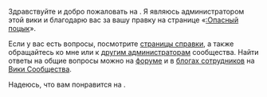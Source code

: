Здравствуйте и добро пожаловать на {{SITENAME}}. Я являюсь администратором этой вики и благодарю вас за вашу правку на странице «[[:Опасный поцык]]». 

Если у вас есть вопросы, посмотрите [[Справка:Начало|страницы справки]], а также обращайтесь ко мне или к [[Служебная:Listusers/sysop|другим администраторам]] сообщества. Найти ответы на общие вопросы можно на [[w:c:ru.community:Special:Forum|форуме]] и в [[w:c:ru.community.wikia.com/wiki/Блог:Блоги_сотрудников|блогах сотрудников]] на [[w:c:ru.community|Вики Сообщества]].

Надеюсь, что вам понравится на {{SITENAME}}.<ac_metadata title="Приветствие нового автора"> </ac_metadata>